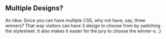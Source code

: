 == Multiple Designs? ==

An idea: Since you can have multiple CSS, why not have, say, three winners? That way visitors can have 3 design to choose from by switching the stylesheet. It also makes it easier for the jury to choose the winner-s. ;)